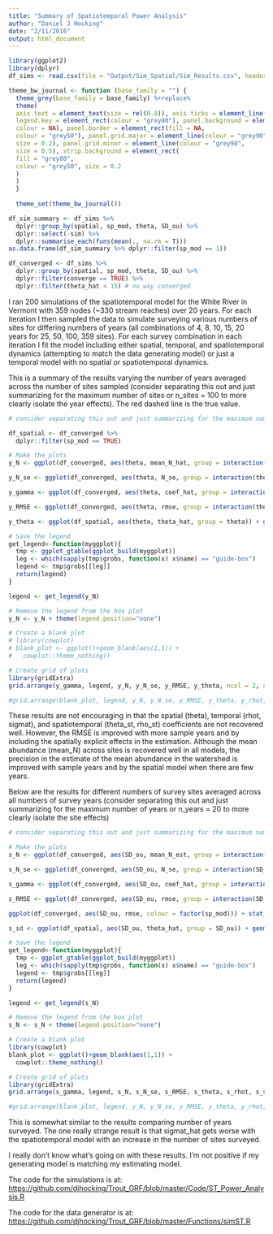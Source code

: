 ```yaml
---
title: "Summary of Spatiotemporal Power Analysis"
author: "Daniel J Hocking"
date: "2/11/2016"
output: html_document
---
```


```r
library(ggplot2)
library(dplyr)
df_sims <- read.csv(file = "Output/Sim_Spatial/Sim_Results.csv", header = TRUE, stringsAsFactors = FALSE)
```


```r
theme_bw_journal <- function (base_family = "") {
  theme_grey(base_family = base_family) %+replace%
  theme(
  axis.text = element_text(size = rel(0.8)), axis.ticks = element_line(colour = "black"),
  legend.key = element_rect(colour = "grey80"), panel.background = element_rect(fill = "white",
  colour = NA), panel.border = element_rect(fill = NA,
  colour = "grey50"), panel.grid.major = element_line(colour = "grey90",
  size = 0.2), panel.grid.minor = element_line(colour = "grey98",
  size = 0.5), strip.background = element_rect(
  fill = "grey80",
  colour = "grey50", size = 0.2
  )
  )
  }
  
  theme_set(theme_bw_journal())
```


```r
df_sim_summary <- df_sims %>%
  dplyr::group_by(spatial, sp_mod, theta, SD_ou) %>%
  dplyr::select(-sim) %>%
  dplyr::summarise_each(funs(mean(., na.rm = T)))
as.data.frame(df_sim_summary %>% dplyr::filter(sp_mod == 1)) 

df_converged <- df_sims %>%
  dplyr::group_by(spatial, sp_mod, theta, SD_ou) %>%
  dplyr::filter(converge == TRUE) %>%
  dplyr::filter(theta_hat < 15) # no way converged
```

I ran 200 simulations of the spatiotemporal model for the White River in Vermont with 359 nodes (~330 stream reaches) over 20 years. For each iteration I then sampled the data to simulate surveying various numbers of sites for differing numbers of years (all combinations of 4, 8, 10, 15, 20 years for 25, 50, 100, 359 sites). For each survey combination in each iteration I fit the model including either spatial, temporal, and spatiotemporal dynamics (attempting to match the data generating model) or just a temporal model with no spatial or spatiotemporal dynamics.

This is a summary of the results varying the number of years averaged across the number of sites sampled (consider separating this out and just summarizing for the maximum number of sites or n_sites = 100 to more clearly isolate the year effects). The red dashed line is the true value.

```r
# consider separating this out and just summarizing for the maximum number of sites or n_sites = 100 to more clearly isolate the year effects

df_spatial <- df_converged %>%
  dplyr::filter(sp_mod == TRUE)

# Make the plots
y_N <- ggplot(df_converged, aes(theta, mean_N_hat, group = interaction(theta, sp_mod))) + geom_boxplot(aes(fill = factor(sp_mod))) + scale_fill_manual(values=c("#F8766D", "#619CFF")) + geom_hline(yintercept = mean(df_converged$mean_N, na.rm = T), linetype = 2, size = 1, colour = "red") + theme(legend.position = "top") + xlab("") + ylim(c(0,200))

y_N_se <- ggplot(df_converged, aes(theta, N_se, group = interaction(theta, sp_mod))) + geom_boxplot(aes(fill = factor(sp_mod))) + scale_fill_manual(values=c("#F8766D", "#619CFF")) + theme(legend.position = "none") + xlab("")

y_gamma <- ggplot(df_converged, aes(theta, coef_hat, group = interaction(theta, sp_mod))) + geom_boxplot(aes(fill = factor(sp_mod))) + scale_fill_manual(values=c("#F8766D", "#619CFF")) + geom_hline(yintercept = df_converged$coef, linetype = 2, size = 1, colour = "red") + theme(legend.position = "none") + xlab("")

y_RMSE <- ggplot(df_converged, aes(theta, rmse, group = interaction(theta, sp_mod))) + geom_boxplot(aes(fill = factor(sp_mod))) + scale_fill_manual(values=c("#F8766D", "#619CFF")) + scale_y_continuous(limits = c(5, 40)) + theme(legend.position = "none") + xlab("")

y_theta <- ggplot(df_spatial, aes(theta, theta_hat, group = theta)) + geom_boxplot(aes(fill = "#619CFF")) + scale_fill_manual(values=c("#619CFF"))  + theme(legend.position="none") + geom_hline(yintercept = df_spatial$theta, linetype = 2, size = 1, colour = "red") + xlab("")

# Save the legend
get_legend<-function(myggplot){
  tmp <- ggplot_gtable(ggplot_build(myggplot))
  leg <- which(sapply(tmp$grobs, function(x) x$name) == "guide-box")
  legend <- tmp$grobs[[leg]]
  return(legend)
}

legend <- get_legend(y_N)

# Remove the legend from the box plot
y_N <- y_N + theme(legend.position="none")

# Create a blank plot
# library(cowplot)
# blank_plot <- ggplot()+geom_blank(aes(1,1)) + 
#   cowplot::theme_nothing()

# Create grid of plots
library(gridExtra)
grid.arrange(y_gamma, legend, y_N, y_N_se, y_RMSE, y_theta, ncol = 2, nrow = 3, widths = c(2.7, 2.7), heights = c(rep(3, times=3)))

#grid.arrange(blank_plot, legend, y_N, y_N_se, y_RMSE, y_theta, y_rhot, y_sigmat, y_thet_st, y_rho_st, ncol = 2, nrow = 5, widths = c(2.7, 2.7), heights = c(0.2, rep(2.5, times=4))) # y_gamma, 

```

These results are not encouraging in that the spatial (theta), temporal (rhot, sigmat), and spatiotemporal (theta_st, rho_st) coefficients are not recovered well. However, the RMSE is improved with more sample years and by including the spatially explicit effects in the estimation. Although the mean abundance (mean_N) across sites is recovered well in all models, the precision in the estimate of the mean abundance in the watershed is improved with sample years and by the spatial model when there are few years.

Below are the results for different numbers of survey sites averaged across all numbers of survey years (consider separating this out and just summarizing for the maximum number of years or n_years = 20 to more clearly isolate the site effects) 

```r
# consider separating this out and just summarizing for the maximum number of years or n_years = 20 to more clearly isolate the site effects

# Make the plots
s_N <- ggplot(df_converged, aes(SD_ou, mean_N_est, group = interaction(SD_ou, sp_mod))) + geom_boxplot(aes(fill = factor(sp_mod))) + scale_fill_manual(values=c("#F8766D", "#619CFF")) + geom_hline(yintercept = mean(df_converged$mean_N, na.rm = T), linetype = 2, size = 1, colour = "red") + theme(legend.position = "top") + xlab("")

s_N_se <- ggplot(df_converged, aes(SD_ou, N_se, group = interaction(SD_ou, sp_mod))) + geom_boxplot(aes(fill = factor(sp_mod))) + scale_fill_manual(values=c("#F8766D", "#619CFF")) + theme(legend.position = "none") + xlab("")

s_gamma <- ggplot(df_converged, aes(SD_ou, coef_hat, group = interaction(SD_ou, sp_mod))) + geom_boxplot(aes(fill = factor(sp_mod))) + scale_fill_manual(values=c("#F8766D", "#619CFF")) + geom_hline(yintercept = df_converged$coef, linetype = 2, size = 1, colour = "red") + theme(legend.position = "none") + xlab("")

s_RMSE <- ggplot(df_converged, aes(SD_ou, rmse, group = interaction(SD_ou, sp_mod))) + geom_boxplot(aes(fill = factor(sp_mod))) + scale_fill_manual(values=c("#F8766D", "#619CFF")) + scale_y_continuous(limits = c(5, 40)) + theme(legend.position = "none") + xlab("")

ggplot(df_converged, aes(SD_ou, rmse, colour = factor(sp_mod))) + stat_smooth() #+ geom_point()

s_sd <- ggplot(df_spatial, aes(SD_ou, theta_hat, group = SD_ou)) + geom_boxplot(aes(fill = "#619CFF")) + scale_fill_manual(values=c("#619CFF"))  + theme(legend.position="none") + geom_hline(yintercept = df_spatial$theta, linetype = 2, size = 1, colour = "red") + xlab("")

# Save the legend
get_legend<-function(myggplot){
  tmp <- ggplot_gtable(ggplot_build(myggplot))
  leg <- which(sapply(tmp$grobs, function(x) x$name) == "guide-box")
  legend <- tmp$grobs[[leg]]
  return(legend)
}

legend <- get_legend(s_N)

# Remove the legend from the box plot
s_N <- s_N + theme(legend.position="none")

# Create a blank plot
library(cowplot)
blank_plot <- ggplot()+geom_blank(aes(1,1)) + 
  cowplot::theme_nothing()

# Create grid of plots
library(gridExtra)
grid.arrange(s_gamma, legend, s_N, s_N_se, s_RMSE, s_theta, s_rhot, s_sigmat, s_thet_st, s_rho_st, ncol = 2)

#grid.arrange(blank_plot, legend, y_N, y_N_se, y_RMSE, y_theta, y_rhot, y_sigmat, y_thet_st, y_rho_st, ncol = 2, nrow = 5, widths = c(2.7, 2.7), heights = c(0.2, rep(2.5, times=4))) # y_gamma, 

```

This is somewhat similar to the results comparing number of years surveyed. The one really strange result is that sigmat_hat gets worse with the spatiotemporal model with an increase in the number of sites surveyed.

I really don't know what's going on with these results. I'm not positive if my generating model is matching my estimating model.

The code for the simulations is at: [https://github.com/djhocking/Trout_GRF/blob/master/Code/ST_Power_Analysis.R](https://github.com/djhocking/Trout_GRF/blob/master/Code/ST_Power_Analysis.R)

The code for the data generator is at: [https://github.com/djhocking/Trout_GRF/blob/master/Functions/simST.R](https://github.com/djhocking/Trout_GRF/blob/master/Functions/simST.R)

